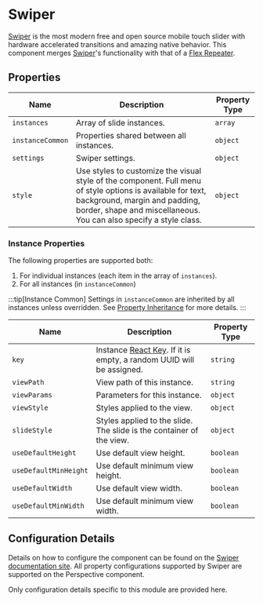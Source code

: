 # Swiper

[Swiper] is the most modern free and open source mobile touch slider with hardware accelerated transitions and amazing native behavior.
This component merges [Swiper]'s functionality with that of a [Flex Repeater].

## Properties

<APITable>

| Name | Description | Property Type |
| -- | -- | -- |
| `instances` | Array of slide instances. | `array` |
| `instanceCommon` | Properties shared between all instances. | `object` | 
| `settings` | Swiper settings. | `object` |
| `style` | Use styles to customize the visual style of the component. Full menu of style options is available for text, background, margin and padding, border, shape and miscellaneous. You can also specify a style class. | `object` | 

</APITable>

### Instance Properties

The following properties are supported both:
1. For individual instances (each item in the array of `instances`).
2. For all instances (in `instanceCommon`)

:::tip[Instance Common]
Settings in `instanceCommon` are inherited by all instances unless overridden. See [Property Inheritance](./property-inheritance) for more details.
:::

<APITable>

| Name | Description | Property Type |
| -- | -- | -- |
| `key` | Instance [React Key]. If it is empty, a random UUID will be assigned. | `string` |
| `viewPath` | View path of this instance. | `string` |
| `viewParams` | Parameters for this instance. | `object` | 
| `viewStyle` | Styles applied to the view. | `object` |
| `slideStyle` | Styles applied to the slide. The slide is the container of the view. | `object` |
| `useDefaultHeight` | Use default view height. | `boolean` |
| `useDefaultMinHeight` | Use default minimum view height. | `boolean` |
| `useDefaultWidth` | Use default view width. | `boolean` |
| `useDefaultMinWidth` | Use default minimum view width. | `boolean` |

</APITable>


## Configuration Details

Details on how to configure the component can be found on the [Swiper documentation site][Swiper].
All property configurations supported by Swiper are supported on the Perspective component.

Only configuration details specific to this module are provided here.

<DocCardList />

[Swiper]: https://swiperjs.com/
[Swiper documentation]: https://swiperjs.com/swiper-api#parameters
[Flex Repeater]: https://www.docs.inductiveautomation.com/docs/8.1/appendix/components/perspective-components/perspective-embedding-palette/perspective-flex-repeater
[React Key]: https://react.dev/learn/rendering-lists#keeping-list-items-in-order-with-key